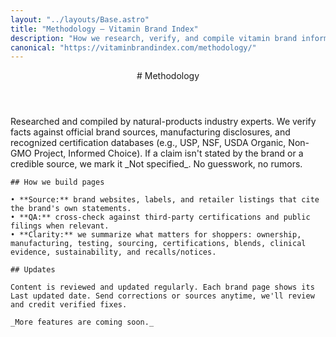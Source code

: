 ```yaml
---
layout: "../layouts/Base.astro"
title: "Methodology – Vitamin Brand Index"
description: "How we research, verify, and compile vitamin brand information using official sources and expert analysis."
canonical: "https://vitaminbrandindex.com/methodology/"
---
```


<main class="container stack-lg">
  <header class="page-header">
    # Methodology
  </header>

  <section class="stack">
    Researched and compiled by natural-products industry experts. We verify facts against official brand sources, manufacturing disclosures, and recognized certification databases (e.g., USP, NSF, USDA Organic, Non-GMO Project, Informed Choice). If a claim isn't stated by the brand or a credible source, we mark it _Not specified_. No guesswork, no rumors.

    ## How we build pages

    • **Source:** brand websites, labels, and retailer listings that cite the brand's own statements.  
    • **QA:** cross-check against third-party certifications and public filings when relevant.  
    • **Clarity:** we summarize what matters for shoppers: ownership, manufacturing, testing, sourcing, certifications, blends, clinical evidence, sustainability, and recalls/notices.

    ## Updates

    Content is reviewed and updated regularly. Each brand page shows its Last updated date. Send corrections or sources anytime, we'll review and credit verified fixes.

    _More features are coming soon._
  </section>
</main>
